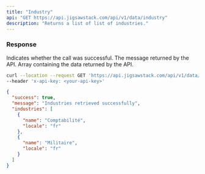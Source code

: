 ```yaml
---
title: "Industry"
api: "GET https://api.jigsawstack.com/api/v1/data/industry"
description: "Returns a list of list of industries."
---
```


<Snippet file="header.mdx" />

### Response

<ResponseField name="success" type="boolean">
  Indicates whether the call was successful.
</ResponseField>

<ResponseField name="message" type="string">
  The message returned by the API.
</ResponseField>

<ResponseField name="data" type="JSON">
  Array containing the data returned by the API.
</ResponseField>

<RequestExample>

```bash Example Request
curl --location --request GET 'https://api.jigsawstack.com/api/v1/data/industry' \
--header 'x-api-key: <your-api-key>'
```

</RequestExample>

<ResponseExample>

```json Response
{
  "success": true,
  "message": "Industries retrieved successfully",
  "industries": [
    {
      "name": "Comptabilité",
      "locale": "fr"
    },
    {
      "name": "Militaire",
      "locale": "fr"
    }
  ]
}
```

</ResponseExample>
